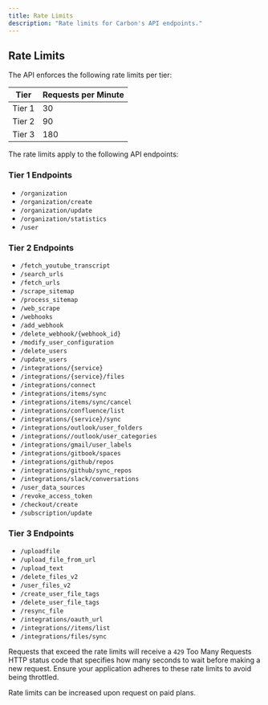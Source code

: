 ```yaml
---
title: Rate Limits
description: "Rate limits for Carbon's API endpoints."
---
```



## Rate Limits

The API enforces the following rate limits per tier:

| Tier   | Requests per Minute |
|--------|---------------------|
| Tier 1 | 30                  |
| Tier 2 | 90                  | 
| Tier 3 | 180                 |

The rate limits apply to the following API endpoints:

### Tier 1 Endpoints
- `/organization`
- `/organization/create`
- `/organization/update` 
- `/organization/statistics`
- `/user`

### Tier 2 Endpoints
- `/fetch_youtube_transcript`
- `/search_urls`
- `/fetch_urls`
- `/scrape_sitemap`
- `/process_sitemap`
- `/web_scrape`
- `/webhooks`
- `/add_webhook`
- `/delete_webhook/{webhook_id}`
- `/modify_user_configuration`
- `/delete_users`
- `/update_users`
- `/integrations/{service}`
- `/integrations/{service}/files`
- `/integrations/connect`
- `/integrations/items/sync`
- `/integrations/items/sync/cancel`
- `/integrations/confluence/list`
- `/integrations/{service}/sync`
- `/integrations/outlook/user_folders`
- `/integrations//outlook/user_categories`
- `/integrations/gmail/user_labels`
- `/integrations/gitbook/spaces`
- `/integrations/github/repos` 
- `/integrations/github/sync_repos`
- `/integrations/slack/conversations`
- `/user_data_sources`
- `/revoke_access_token`
- `/checkout/create`
- `/subscription/update`

### Tier 3 Endpoints  
- `/uploadfile`
- `/upload_file_from_url`
- `/upload_text`
- `/delete_files_v2`
- `/user_files_v2`
- `/create_user_file_tags`
- `/delete_user_file_tags`
- `/resync_file`
- `/integrations/oauth_url`
- `/integrations//items/list`
- `/integrations/files/sync`

Requests that exceed the rate limits will receive a `429` Too Many Requests HTTP status code that specifies how many seconds to wait before making a new request. Ensure your application adheres to these rate limits to avoid being throttled.

Rate limits can be increased upon request on paid plans.